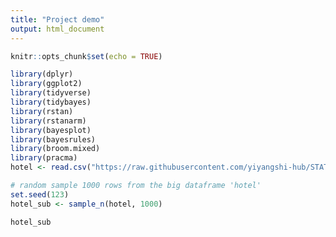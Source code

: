 ```yaml
---
title: "Project demo"
output: html_document
---
```


```r
knitr::opts_chunk$set(echo = TRUE)
```

```r
library(dplyr)
library(ggplot2)
library(tidyverse)
library(tidybayes)
library(rstan)
library(rstanarm)
library(bayesplot)
library(bayesrules)
library(broom.mixed)
library(pracma)
hotel <- read.csv("https://raw.githubusercontent.com/yiyangshi-hub/STAT454-Project/main/hotel_bookings.csv")
```

```r
# random sample 1000 rows from the big dataframe 'hotel'
set.seed(123)
hotel_sub <- sample_n(hotel, 1000)
```

```r
hotel_sub
```

